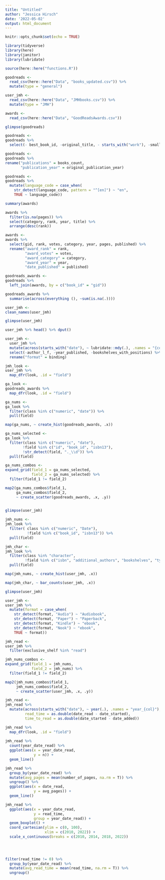 ```yaml
---
title: "Untitled"
author: "Jessica Hirsch"
date: '2022-05-02'
output: html_document
---
```


```r
knitr::opts_chunk$set(echo = TRUE)
```

```r
library(tidyverse)
library(here)
library(janitor)
library(lubridate)

source(here::here("functions.R"))
```

```r
goodreads <- 
  read_csv(here::here("Data", "books_updated.csv")) %>% 
  mutate(type = "general")

user_jmh <- 
  read_csv(here::here("Data", "JMHbooks.csv")) %>% 
  mutate(type = "JMH")

awards <- 
  read_csv(here::here("Data", "GoodReadsAwards.csv"))

```

```r
glimpse(goodreads)

```

```r
goodreads <- 
goodreads %>% 
  select(- best_book_id, -original_title, - starts_with("work"), -small_image_url, -toread_count, -currently_reading)

goodreads <- 
goodreads %>% 
rename("publications" = books_count,
       "publication_year" = original_publication_year)

goodreads <- 
goodreads %>% 
  mutate(language_code = case_when(
    str_detect(language_code, pattern = "^[en]") ~ "en",
    TRUE ~ language_code)) 

```


```r
summary(awards)

awards %>% 
  filter(is.na(pages)) %>% 
  select(category, rank, year, title) %>% 
  arrange(desc(rank))

awards <- 
awards %>% 
  select(gid, rank, votes, category, year, pages, published) %>% 
  rename("award_rank" = rank,
         "award_votes" = votes,
         "award_category" = category,
         "award_year" = year,
         "date_published" = published)

```

```r

goodreads_awards <- 
goodreads %>% 
  left_join(awards, by = c("book_id" = "gid"))

goodreads_awards %>% 
  summarise(across(everything (), ~sum(is.na(.))))

```

```r
user_jmh <- 
clean_names(user_jmh)

glimpse(user_jmh)

user_jmh %>% head() %>% dput()

user_jmh <- 
  user_jmh %>% 
  mutate(across(starts_with("date"), ~ lubridate::mdy(.), .names = "{col}")) %>% 
  select(-author_l_f, -year_published, -bookshelves_with_positions) %>%
  rename("format" = binding)  


```

```r

jmh_look <- 
user_jmh %>% 
  map_dfr(look, .id = "field")

ga_look <- 
goodreads_awards %>% 
  map_dfr(look, .id = "field")

```

```r

ga_nums <- 
ga_look %>% 
  filter(class %in% c("numeric", "date")) %>% 
  pull(field)

map(ga_nums, ~ create_hist(goodreads_awards, .x))

```

```r
ga_nums_selected <- 
ga_look %>% 
  filter(class %in% c("numeric", "date"),
        !field %in% c("id", "book_id", "isbn13"),
        !str_detect(field, "._\\d")) %>% 
  pull(field)

ga_nums_combos <-
expand_grid(field_1 = ga_nums_selected,
            field_2 = ga_nums_selected) %>% 
  filter(field_1 != field_2)

map2(ga_nums_combos$field_1,
     ga_nums_combos$field_2,
     ~ create_scatter(goodreads_awards, .x, .y))
  
```

```r
glimpse(user_jmh)

jmh_nums <- 
jmh_look %>% 
  filter( class %in% c("numeric", "Date"),
          !field %in% c("book_id", "isbn13")) %>% 
  pull(field)

jmh_char <- 
jmh_look %>% 
  filter(class %in% "character",
         !field %in% c("isbn", "additional_authors", "bookshelves", "type")) %>% 
  pull(field)

```

```r
map(jmh_nums, ~ create_hist(user_jmh, .x))
```

```r
map(jmh_char, ~ bar_counts(user_jmh, .x))
```

```r
glimpse(user_jmh)

user_jmh <- 
user_jmh %>% 
  mutate(format = case_when(
    str_detect(format, "Audio") ~ "Audiobook",
    str_detect(format, "Paper") ~ "Paperback",
    str_detect(format, "Kindle") ~ "ebook",
    str_detect(format, "Nook") ~ "ebook",
    TRUE ~ format)) 

jmh_read <- 
user_jmh %>% 
  filter(exclusive_shelf %in% "read")

jmh_nums_combos <-
expand_grid(field_1 = jmh_nums,
            field_2 = jmh_nums) %>% 
  filter(field_1 != field_2)

map2(jmh_nums_combos$field_1,
     jmh_nums_combos$field_2,
     ~ create_scatter(user_jmh, .x, .y))

```

```r
jmh_read <- 
jmh_read %>% 
  mutate(across(starts_with("date"), ~ year(.), .names = "year_{col}"),
         read_time = as.double(date_read - date_started),
         time_to_read = as.double(date_started - date_added))

jmh_read %>% 
  map_dfr(look, .id = "field")
  
jmh_read %>% 
  count(year_date_read) %>% 
  ggplot(aes(x = year_date_read,
             y = n)) +
  geom_line()

```

```r
jmh_read %>% 
  group_by(year_date_read) %>% 
  mutate(avg_pages = mean(number_of_pages, na.rm = T)) %>%
  ungroup() %>% 
  ggplot(aes(x = date_read,
             y = avg_pages)) +
  geom_line()
```

```r
jmh_read %>%
  ggplot(aes(x = year_date_read,
             y = read_time,
             group = year_date_read)) +
  geom_boxplot() +
  coord_cartesian(ylim = c(0, 100),
                  xlim = c(2010, 2022)) +
  scale_x_continuous(breaks = c(2010, 2014, 2018, 2022))
                  

  
```


  
```r

filter(read_time != 0) %>% 
  group_by(year_date_read) %>% 
  mutate(avg_read_time = mean(read_time, na.rm = T)) %>% 
  ungroup()


```
  
